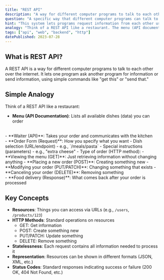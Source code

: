 ```yaml
---
title: "REST API"
description: "A way for different computer programs to talk to each other over the internet, like a waiter taking your order at a restaurant and bringing back your food."
question: "A specific way that different computer programs can talk to each other over the internet?"
hint: "This system lets programs request information from each other using simple commands like 'get this' or 'send that'."
analogy: "Think of a REST API like a restaurant. The menu (API documentation) lists all the available dishes (data) you can order. The waiter (API) takes your order and communicates with the kitchen. When you want something, you tell the waiter what you want (make a request). The waiter brings back what you asked for (the response). Just like a restaurant has standard ways of ordering (like saying 'I'd like the pasta, please'), REST APIs have standard ways of requesting information (like 'GET /users' to get a list of users)."
tags: ["api", "web", "backend", "http"]
datePublished: 2023-07-28
---
```


## What is REST API?

A REST API is a way for different computer programs to talk to each other over the internet. It lets one program ask another program for information or send information, using simple commands like "get this" or "send that."

## Simple Analogy

Think of a REST API like a restaurant:
<br/>
- **Menu (API Documentation)**: Lists all available dishes (data) you can order
<br/>
- **Waiter (API)**: Takes your order and communicates with the kitchen
<br/>
- **Order Form (Request)**: How you specify what you want
  - Dish selection (URL/endpoint) - e.g., `/meals/pasta`
  - Special instructions (parameters) - e.g., "extra cheese"
  - Type of order (HTTP method):
    - **Viewing the menu (GET)**: Just retrieving information without changing anything
    - **Placing a new order (POST)**: Creating something new
    - **Modifying your order (PUT/PATCH)**: Changing something that exists
    - **Canceling your order (DELETE)**: Removing something
<br/>
- **Food delivery (Response)**: What comes back after your order is processed

## Key Concepts

- **Resources**: Things you can access via URLs (e.g., `/users`, `/products/123`)
- **HTTP Methods**: Standard operations on resources
  - GET: Get information
  - POST: Create something new
  - PUT/PATCH: Update something
  - DELETE: Remove something
- **Statelessness**: Each request contains all information needed to process it
- **Representation**: Resources can be shown in different formats (JSON, XML, etc.)
- **Status Codes**: Standard responses indicating success or failure (200 OK, 404 Not Found, etc.)
